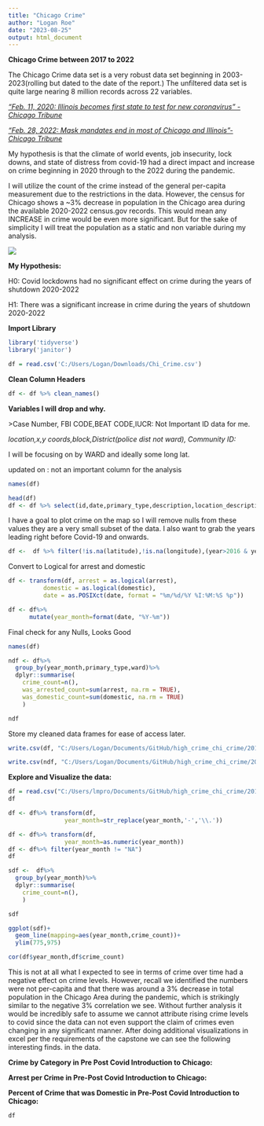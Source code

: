 ```yaml
---
title: "Chicago Crime"
author: "Logan Roe"
date: "2023-08-25"
output: html_document
---
```


**Chicago Crime between 2017 to 2022**

The Chicago Crime data set is a very robust data set beginning in 2003-2023(rolling but dated to the date of the report.) The unfiltered data set is quite large nearing 8 million records across 22 variables.

[*"Feb. 11, 2020: Illinois becomes first state to test for new coronavirus" -Chicago Tribune*]{.underline}

[*"Feb. 28, 2022: Mask mandates end in most of Chicago and Illinois"-Chicago Tribune*]{.underline}

My hypothesis is that the climate of world events, job insecurity, lock downs, and state of distress from covid-19 had a direct impact and increase on crime beginning in 2020 through to the 2022 during the pandemic.

I will utilize the count of the crime instead of the general per-capita measurement due to the restrictions in the data. However, the census for Chicago shows a \~3% decrease in population in the Chicago area during the available 2020-2022 census.gov records. This would mean any INCREASE in crime would be even more significant. But for the sake of simplicity I will treat the population as a static and non variable during my analysis.

![](images/chrome_DbGAIr8j8A.png)

**My Hypothesis:**

H0: Covid lockdowns had no significant effect on crime during the years of shutdown 2020-2022

H1: There was a significant increase in crime during the years of shutdown 2020-2022

**Import Library**

```r
library('tidyverse')
library('janitor')
```

```r
df = read.csv('C:/Users/Logan/Downloads/Chi_Crime.csv')
```

**Clean Column Headers**

```r
df <- df %>% clean_names()

```

**Variables I will drop and why.**

\>Case Number, FBI CODE,BEAT CODE,IUCR: Not Important ID data for me.

*location,x,y coords,block,District(police dist not ward), Community ID:*

I will be focusing on by WARD and ideally some long lat.

updated on : not an important column for the analysis

```r
names(df)
```

```r
head(df)
df <- df %>% select(id,date,primary_type,description,location_description,arrest,domestic,ward,year,latitude,longitude)
```

I have a goal to plot crime on the map so I will remove nulls from these values they are a very small subset of the data. I also want to grab the years leading right before Covid-19 and onwards.

```r
df <-  df %>% filter(!is.na(latitude),!is.na(longitude),(year>2016 & year<2023))

```

Convert to Logical for arrest and domestic

```r
df <- transform(df, arrest = as.logical(arrest),
          domestic = as.logical(domestic),
          date = as.POSIXct(date, format = "%m/%d/%Y %I:%M:%S %p"))
```

```r
df <- df%>%
      mutate(year_month=format(date, "%Y-%m"))
```

Final check for any Nulls, Looks Good

```r
names(df)
```

```r
ndf <- df%>%
  group_by(year_month,primary_type,ward)%>%
  dplyr::summarise(
    crime_count=n(),
    was_arrested_count=sum(arrest, na.rm = TRUE),
    was_domestic_count=sum(domestic, na.rm = TRUE)
    )

ndf
```

Store my cleaned data frames for ease of access later.

```r
write.csv(df, "C:/Users/Logan/Documents/GitHub/high_crime_chi_crime/2017-2022_Crime.csv", row.names=FALSE)
```

```r
write.csv(ndf, "C:/Users/Logan/Documents/GitHub/high_crime_chi_crime/2017-2022_Agg_Crime.csv", row.names=FALSE)
```

**Explore and Visualize the data:**

```r
df = read.csv("C:/Users/lmpro/Documents/GitHub/high_crime_chi_crime/2017-2022_Agg_Crime.csv")
df
```

```r
df <- df%>% transform(df,
                year_month=str_replace(year_month,'-','\\.'))


```

```r
df <- df%>% transform(df,
                year_month=as.numeric(year_month))
df <- df%>% filter(year_month != "NA")
df
```

```r
sdf <-  df%>%
  group_by(year_month)%>%
  dplyr::summarise(
    crime_count=n(),
    )

sdf


```

```r
ggplot(sdf)+
  geom_line(mapping=aes(year_month,crime_count))+
  ylim(775,975)
```

```r
cor(df$year_month,df$crime_count)
```

This is not at all what I expected to see in terms of crime over time had a negative effect on crime levels. However, recall we identified the numbers were not per-capita and that there was around a 3% decrease in total population in the Chicago Area during the pandemic, which is strikingly similar to the negative 3% correlation we see. Without further analysis it would be incredibly safe to assume we cannot attribute rising crime levels to covid since the data can not even support the claim of crimes even changing in any significant manner. After doing additional visualizations in excel per the requirements of the capstone we can see the following interesting finds. in the data.

**Crime by Category in Pre Post Covid Introduction to Chicago:**

**Arrest per Crime in Pre-Post Covid Introduction to Chicago:**

**Percent of Crime that was Domestic in Pre-Post Covid Introduction to Chicago:**

```r
df
```
